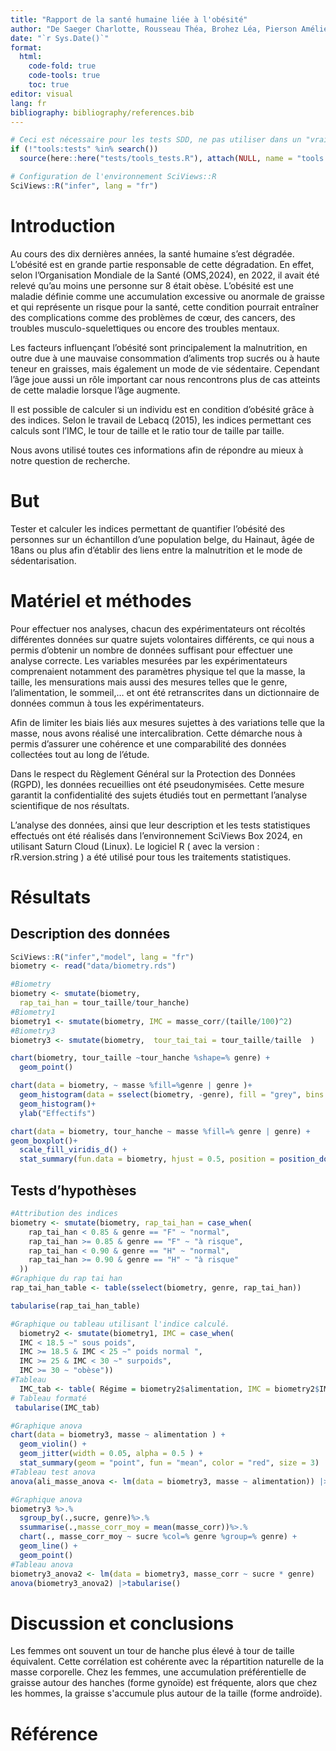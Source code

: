 ```yaml
---
title: "Rapport de la santé humaine liée à l'obésité"
author: "De Saeger Charlotte, Rousseau Théa, Brohez Léa, Pierson Amélie"
date: "`r Sys.Date()`"
format:
  html:
    code-fold: true
    code-tools: true
    toc: true
editor: visual
lang: fr
bibliography: bibliography/references.bib
---
```


<!--% Complétez l'entête en définissant un titre qui soit représentatif de votre travail. Indiquez aussi les noms des auteurs. -->

<!--# Dans les différentes sections, vous trouverez des indicateurs "...Vos XXX ici..." Vous devez bien sûr REMPLACER ces indicateurs par votre propre texte. Ne les laissez pas dans votre version finale du document. Vous devez travailler dans le même document (pas question de faire un document séparé par étudiant). Gérez les conflits éventuels. -->

```r
# Ceci est nécessaire pour les tests SDD, ne pas utiliser dans un "vrai" projet
if (!"tools:tests" %in% search())
  source(here::here("tests/tools_tests.R"), attach(NULL, name = "tools:tests"))

# Configuration de l'environnement SciViews::R
SciViews::R("infer", lang = "fr")
```

# Introduction

<!--% Sur base de la bibliographie (lecture de l'article fourni et de vos propres recherches sur Internet), rédigez une introduction du sujet en 3 à 4 paragraphes. Cette introduction doit guider le lecteur vers votre but. Vous devez citer vos sources, c'est-à-dire qu’il faut indiquer au minimum la référence bibliographique fournie de manière correcte (inspirez-vous de ce qui est indiqué dans le bloc-notes, mais reformulez : un simple copier-coller de l'introduction du bloc-notes n'est PAS considéré comme l'exercice réalisé !) -->

<!--# Ce projet porte sur la santé humaine liée à l'obésité, à la façon de se nourrir et aux activités réalisées (plus ou moins sédentaire ou actif) ... Réalisez des recherches bibliographiques afin d'avoir une vision précise de la thématique. Existe-t-il des indicateurs calculables pour quantifier l'état de santé d'un individu, par exemple ? Naturellement, ces indicateurs doivent être calculables sur bases des variables mesurées dans votre jeu de données. Focalisez-vous donc sur ces variables-là. -->

Au cours des dix dernières années, la santé humaine s'est dégradée. L'obésité est en grande partie responsable de cette dégradation. En effet, selon l'Organisation Mondiale de la Santé (OMS,2024), en 2022, il avait été relevé qu'au moins une personne sur 8 était obèse. L'obésité est une maladie définie comme une accumulation excessive ou anormale de graisse et qui représente un risque pour la santé, cette condition pourrait entraîner des complications comme des problèmes de cœur, des cancers, des troubles musculo-squelettiques ou encore des troubles mentaux.

Les facteurs influençant l'obésité sont principalement la malnutrition, en outre due à une mauvaise consommation d'aliments trop sucrés ou à haute teneur en graisses, mais également un mode de vie sédentaire. Cependant l'âge joue aussi un rôle important car nous rencontrons plus de cas atteints de cette maladie lorsque l'âge augmente.

Il est possible de calculer si un individu est en condition d'obésité grâce à des indices. Selon le travail de Lebacq (2015), les indices permettant ces calculs sont l'IMC, le tour de taille et le ratio tour de taille par taille.

Nous avons utilisé toutes ces informations afin de répondre au mieux à notre question de recherche.

# But

<!--% Formulez ici de façon concise et précise votre question de recherche en 1 à 2 phrases. -->

Tester et calculer les indices permettant de quantifier l'obésité des personnes sur un échantillon d'une population belge, du Hainaut, âgée de 18ans ou plus afin d'établir des liens entre la malnutrition et le mode de sédentarisation.

# Matériel et méthodes

<!--% Cette section doit comprendre une explication technique sur les mesures effectuées et sur le protocole relatif à l'acquisition des données en 3 à 4 paragraphes. Vous ajouterez aussi un paragraphe qui détaille les outils logiciels et statistiques utilisés (logiciels et versions des logiciels). Un simple copier-coller du matériel et méthodes du bloc-notes ne sera PAS considéré comme acceptable. -->

Pour effectuer nos analyses, chacun des expérimentateurs ont récoltés différentes données sur quatre sujets volontaires différents, ce qui nous a permis d'obtenir un nombre de données suffisant pour effectuer une analyse correcte. Les variables mesurées par les expérimentateurs comprenaient notamment des paramètres physique tel que la masse, la taille, les mensurations mais aussi des mesures telles que le genre, l'alimentation, le sommeil,... et ont été retranscrites dans un dictionnaire de données commun à tous les expérimentateurs.

Afin de limiter les biais liés aux mesures sujettes à des variations telle que la masse, nous avons réalisé une intercalibration. Cette démarche nous à permis d'assurer une cohérence et une comparabilité des données collectées tout au long de l'étude.

Dans le respect du Règlement Général sur la Protection des Données (RGPD), les données recueillies ont été pseudonymisées. Cette mesure garantit la confidentialité des sujets étudiés tout en permettant l'analyse scientifique de nos résultats.

L'analyse des données, ainsi que leur description et les tests statistiques effectués ont été réalisés dans l'environnement SciViews Box 2024, en utilisant Saturn Cloud (Linux). Le logiciel R ( avec la version : rR.version.string ) a été utilisé pour tous les traitements statistiques.

# Résultats

## Description des données

<!--% Extrayez les quelques éléments les plus pertinents (3 à 5) de votre document `human_notebook.qmd` pour décrire les données de manière cohérente par rapport au but. Reprenez les interprétations en les reformulant de manière concise pour former un texte qui se lit en continu (donc un texte plus construit que ce que vous avez indiqué dans le bloc-notes). -->

<!--# N'oubliez pas que ce document doit pouvoir compiler indépendamment du reste. Cela implique que vous ajoutiez un chunk d'importation des données et que vous recalculiez tout ce qui doit l'être... Par contre, un simple copier-coller de toute la partie résultats du bloc-notes ne sera pas considéré comme un travail réalisé : vous devez sélectionner, et éventuellement remanier un peu le code, pour ne conserver que ce qui est utile ici. -->

```r
SciViews::R("infer","model", lang = "fr")
biometry <- read("data/biometry.rds")
```

```r
#Biometry
biometry <- smutate(biometry, 
  rap_tai_han = tour_taille/tour_hanche)
#Biometry1
biometry1 <- smutate(biometry, IMC = masse_corr/(taille/100)^2)
#Biometry3
biometry3 <- smutate(biometry,  tour_tai_tai = tour_taille/taille  )
```

```r
chart(biometry, tour_taille ~tour_hanche %shape=% genre) +
  geom_point()
```

```r
chart(data = biometry, ~ masse %fill=%genre | genre )+
  geom_histogram(data = sselect(biometry, -genre), fill = "grey", bins = 35)+
  geom_histogram()+
  ylab("Effectifs")
```

```r
chart(data = biometry, tour_hanche ~ masse %fill=% genre | genre) +
geom_boxplot()+
  scale_fill_viridis_d() +
  stat_summary(fun.data = biometry, hjust = 0.5, position = position_dodge(0.75))
```

## Tests d'hypothèses

<!--% Sélectionnez les 4 tests d'hypothèses les plus pertinents depuis `human_notebook.qmd`, ainsi bien sûr que les calculs des indices nécessaires que vous placerez juste au-dessus de vos tests. Ces tests doivent répondre à votre question de recherche (le but). Reformulez les interprétations pour former un texte qui se lit en continu. -->

```r
#Attribution des indices
biometry <- smutate(biometry, rap_tai_han = case_when(
    rap_tai_han < 0.85 & genre == "F" ~ "normal",
    rap_tai_han >= 0.85 & genre == "F" ~ "à risque",
    rap_tai_han < 0.90 & genre == "H" ~ "normal",
    rap_tai_han >= 0.90 & genre == "H" ~ "à risque"
  ))
#Graphique du rap tai han
rap_tai_han_table <- table(sselect(biometry, genre, rap_tai_han))

tabularise(rap_tai_han_table)
```

```r
#Graphique ou tableau utilisant l'indice calculé.
  biometry2 <- smutate(biometry1, IMC = case_when(
  IMC < 18.5 ~" sous poids",
  IMC >= 18.5 & IMC < 25 ~" poids normal ",
  IMC >= 25 & IMC < 30 ~" surpoids",
  IMC >= 30 ~ "obèse"))
#Tableau 
  IMC_tab <- table( Régime = biometry2$alimentation, IMC = biometry2$IMC )
# Tableau formaté
 tabularise(IMC_tab)
```

```r
#Graphique anova
chart(data = biometry3, masse ~ alimentation ) +
  geom_violin() +
  geom_jitter(width = 0.05, alpha = 0.5 ) + 
  stat_summary(geom = "point", fun = "mean", color = "red", size = 3)
#Tableau test anova
anova(ali_masse_anova <- lm(data = biometry3, masse ~ alimentation)) |> tabularise()
```

```r
#Graphique anova
biometry3 %>.%
  sgroup_by(.,sucre, genre)%>.%
  ssummarise(.,masse_corr_moy = mean(masse_corr))%>.%
  chart(., masse_corr_moy ~ sucre %col=% genre %group=% genre) +
  geom_line() +
  geom_point()
#Tableau anova
biometry3_anova2 <- lm(data = biometry3, masse_corr ~ sucre * genre)
anova(biometry3_anova2) |>tabularise()
```

# Discussion et conclusions

<!--% Reprenez les résultats obtenus, discutez-les d'un point de vue biologique en 4 à 5 paragraphes et concluez votre travail. Vous pouvez les mettre également en relation avec vos recherches bibliographiques dans cette section. -->

Les femmes ont souvent un tour de hanche plus élevé à tour de taille équivalent. Cette corrélation est cohérente avec la répartition naturelle de la masse corporelle. Chez les femmes, une accumulation préférentielle de graisse autour des hanches (forme gynoïde) est fréquente, alors que chez les hommes, la graisse s\'accumule plus autour de la taille (forme androïde).

<!--# Important : ce document doit compiler SANS ERREURS avec le bouton 'Rendu' sinon le travail sera sanctionné lourdement. La compilation du document Quarto est maintenant considérée comme acquise. -->

# Référence

<!--% N'indiquez rien ci-dessous. Quarto se chargera de rajouter vos références bibliographiques automatiquement. -->
